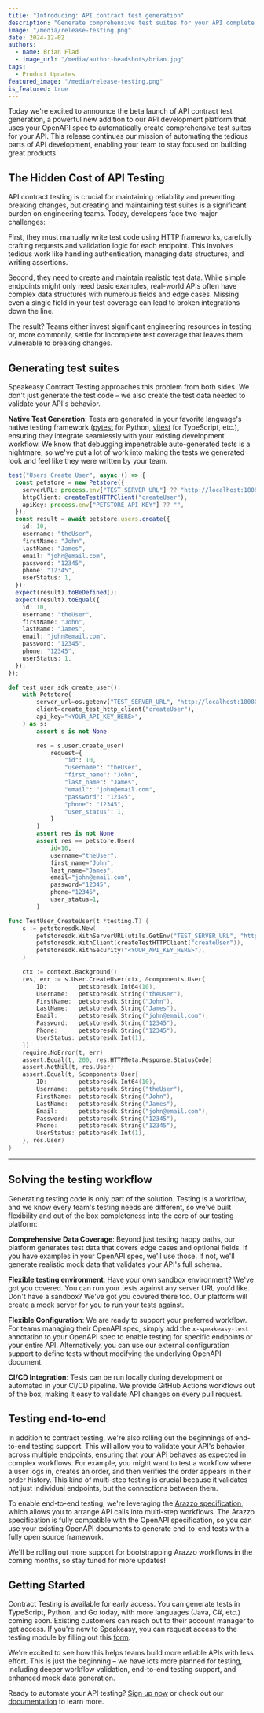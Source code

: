 ```yaml
---
title: "Introducing: API contract test generation"
description: "Generate comprehensive test suites for your API complete with realistic test data"
image: "/media/release-testing.png"
date: 2024-12-02
authors:
  - name: Brian Flad
  - image_url: "/media/author-headshots/brian.jpg"
tags:
  - Product Updates
featured_image: "/media/release-testing.png"
is_featured: true
---
```




Today we're excited to announce the beta launch of API contract test generation, a powerful new addition to our API development platform that uses your OpenAPI spec to automatically create comprehensive test suites for your API. This release continues our mission of automating the tedious parts of API development, enabling your team to stay focused on building great products.

## The Hidden Cost of API Testing

API contract testing is crucial for maintaining reliability and preventing breaking changes, but creating and maintaining test suites is a significant burden on engineering teams. Today, developers face two major challenges:

First, they must manually write test code using HTTP frameworks, carefully crafting requests and validation logic for each endpoint. This involves tedious work like handling authentication, managing data structures, and writing assertions.

Second, they need to create and maintain realistic test data. While simple endpoints might only need basic examples, real-world APIs often have complex data structures with numerous fields and edge cases. Missing even a single field in your test coverage can lead to broken integrations down the line.

The result? Teams either invest significant engineering resources in testing or, more commonly, settle for incomplete test coverage that leaves them vulnerable to breaking changes.

## Generating test suites

Speakeasy Contract Testing approaches this problem from both sides. We don't just generate the test code – we also create the test data needed to validate your API's behavior.

**Native Test Generation**: Tests are generated in your favorite language's native testing framework ([pytest](https://docs.pytest.org/en/stable/) for Python, [vitest](https://vitest.dev/) for TypeScript, etc.), ensuring they integrate seamlessly with your existing development workflow. We know that debugging impenetrable auto-generated tests is a nightmare, so we've put a lot of work into making the tests we generated look and feel like they were written by your team.

<div className="CodeWithTabs">

```ts !!tabs users.test.ts
test("Users Create User", async () => {
  const petstore = new Petstore({
    serverURL: process.env["TEST_SERVER_URL"] ?? "http://localhost:18080",
    httpClient: createTestHTTPClient("createUser"),
    apiKey: process.env["PETSTORE_API_KEY"] ?? "",
  });
  const result = await petstore.users.create({
    id: 10,
    username: "theUser",
    firstName: "John",
    lastName: "James",
    email: "john@email.com",
    password: "12345",
    phone: "12345",
    userStatus: 1,
  });
  expect(result).toBeDefined();
  expect(result).toEqual({
    id: 10,
    username: "theUser",
    firstName: "John",
    lastName: "James",
    email: "john@email.com",
    password: "12345",
    phone: "12345",
    userStatus: 1,
  });
});
```

```python !!tabs test_user_sdk.py
def test_user_sdk_create_user():
    with Petstore(
        server_url=os.getenv("TEST_SERVER_URL", "http://localhost:18080"),
        client=create_test_http_client("createUser"),
        api_key="<YOUR_API_KEY_HERE>",
    ) as s:
        assert s is not None

        res = s.user.create_user(
            request={
                "id": 10,
                "username": "theUser",
                "first_name": "John",
                "last_name": "James",
                "email": "john@email.com",
                "password": "12345",
                "phone": "12345",
                "user_status": 1,
            }
        )
        assert res is not None
        assert res == petstore.User(
            id=10,
            username="theUser",
            first_name="John",
            last_name="James",
            email="john@email.com",
            password="12345",
            phone="12345",
            user_status=1,
        )
```

```go !!tabs user_test.go
func TestUser_CreateUser(t *testing.T) {
	s := petstoresdk.New(
		petstoresdk.WithServerURL(utils.GetEnv("TEST_SERVER_URL", "http://localhost:18080")),
		petstoresdk.WithClient(createTestHTTPClient("createUser")),
		petstoresdk.WithSecurity("<YOUR_API_KEY_HERE>"),
	)

	ctx := context.Background()
	res, err := s.User.CreateUser(ctx, &components.User{
		ID:         petstoresdk.Int64(10),
		Username:   petstoresdk.String("theUser"),
		FirstName:  petstoresdk.String("John"),
		LastName:   petstoresdk.String("James"),
		Email:      petstoresdk.String("john@email.com"),
		Password:   petstoresdk.String("12345"),
		Phone:      petstoresdk.String("12345"),
		UserStatus: petstoresdk.Int(1),
	})
	require.NoError(t, err)
	assert.Equal(t, 200, res.HTTPMeta.Response.StatusCode)
	assert.NotNil(t, res.User)
	assert.Equal(t, &components.User{
		ID:         petstoresdk.Int64(10),
		Username:   petstoresdk.String("theUser"),
		FirstName:  petstoresdk.String("John"),
		LastName:   petstoresdk.String("James"),
		Email:      petstoresdk.String("john@email.com"),
		Password:   petstoresdk.String("12345"),
		Phone:      petstoresdk.String("12345"),
		UserStatus: petstoresdk.Int(1),
	}, res.User)
}
```

---

</div>

## Solving the testing workflow

Generating testing code is only part of the solution. Testing is a workflow, and we know every team's testing needs are different, so we've built flexibility and out of the box completeness into the core of our testing platform:

**Comprehensive Data Coverage**: Beyond just testing happy paths, our platform generates test data that covers edge cases and optional fields. If you have examples in your OpenAPI spec, we'll use those. If not, we'll generate realistic mock data that validates your API's full schema.

**Flexible testing environment**: Have your own sandbox environment? We've got you covered. You can run your tests against any server URL you'd like. Don't have a sandbox? We've got you covered there too. Our platform will create a mock server for you to run your tests against.

**Flexible Configuration**: We are ready to support your preferred workflow. For teams managing their OpenAPI spec, simply add the `x-speakeasy-test` annotation to your OpenAPI spec to enable testing for specific endpoints or your entire API. Alternatively, you can use our external configuration support to define tests without modifying the underlying OpenAPI document.

**CI/CD Integration**: Tests can be run locally during development or automated in your CI/CD pipeline. We provide GitHub Actions workflows out of the box, making it easy to validate API changes on every pull request.

## Testing end-to-end

In addition to contract testing, we're also rolling out the beginnings of end-to-end testing support. This will allow you to validate your API's behavior across multiple endpoints, ensuring that your API behaves as expected in complex workflows. For example, you might want to test a workflow where a user logs in, creates an order, and then verifies the order appears in their order history. This kind of multi-step testing is crucial because it validates not just individual endpoints, but the connections between them.

To enable end-to-end testing, we're leveraging the [Arazzo specification](/openapi/arazzo), which allows you to arrange API calls into multi-step workflows. The Arazzo specification is fully compatible with the OpenAPI specification, so you can use your existing OpenAPI documents to generate end-to-end tests with a fully open source framework.

We'll be rolling out more support for bootstrapping Arazzo workflows in the coming months, so stay tuned for more updates!

## Getting Started

Contract Testing is available for early access. You can generate tests in TypeScript, Python, and Go today, with more languages (Java, C#, etc.) coming soon. Existing customers can reach out to their account manager to get access. If you're new to Speakeasy, you can request access to the testing module by filling out this [form](/book-demo).

We're excited to see how this helps teams build more reliable APIs with less effort. This is just the beginning – we have lots more planned for testing, including deeper workflow validation, end-to-end testing support, and enhanced mock data generation.

Ready to automate your API testing? [Sign up now](https://app.speakeasy.com/) or check out our [documentation](https://speakeasy.com/docs) to learn more.
